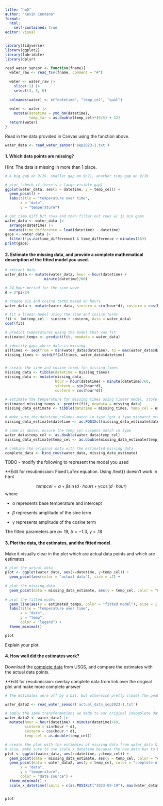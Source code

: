 ```yaml
---
title: "hw5"
author: "Kevin Cendana"
format: 
  html:
    self-contained: true
editor: visual
---
```


```r
library(tidyverse)
library(ggplot2)
library(lubridate)
library(dplyr)

read_water_sensor <- function(fname){
  water_raw <- read_tsv(fname, comment = "#")
  
  water <- water_raw |>
    slice(-1) |>
    select(3, 5, 6) 
  
  colnames(water) <- c("datetime", "temp_cel", "qual")
  
  water <- water |>
    mutate(datetime = ymd_hm(datetime),
           temp_far = as.double(temp_cel)*(9/5) + 32)
  return(water)
}

```

Read in the data provided in Canvas using the function above.

```r
water_data <- read_water_sensor('sep2023-1.txt')
```

#### 1. Which data points are missing?

Hint: The data is missing in more than 1 place.

```r
# A big gap on 9/19, smaller gap on 9/21, another tiny gap on 9/19

# plot (check if there's a large visible gap)
ggplot(water_data, aes(x = datetime, y = temp_cel)) +
  geom_point() +
  labs(title = "temperature over time",
       x = "date",
       y = "temperature") 

# get time diff b/t rows and then filter out rows w/ 15 min gaps
water_data <- water_data |>
  arrange(datetime) |>
  mutate(time_difference = lead(datetime) - datetime)
gaps <- water_data |>
  filter(!is.na(time_difference) & time_difference > minutes(15))
print(gaps)
```

#### 2. Estimate the missing data, and provide a complete mathematical description of the fitted model you used.

```r

# extract data
water_data <- mutate(water_data, hour = hour(datetime) + 
                  minute(datetime)/60)

# 24-hour period for the sine wave
d = 2*pi/24

# create sin and cosine terms based on hours
water_data <- mutate(water_data, sinterm = sin(hour*d), costerm = cos(hour*d))

# fit a linear model using the sine and cosine terms
fit <- lm(temp_cel ~ sinterm + costerm, data = water_data)
coef(fit)

# predict temperatures using the model that was fit
estimated_temps <- predict(fit, newdata = water_data)

# identify gaps where data is missing
alltimes <- seq(from = min(water_data$datetime), to = max(water_data$datetime), by = "15 min")
missing_times <- setdiff(alltimes, water_data$datetime)


# create the sine and cosine terms for missing_times
missing_data <- tibble(datetime = missing_times)
missing_data <- mutate(missing_data, 
                       hour = hour(datetime) + minute(datetime)/60,
                       sinterm = sin(hour*d),
                       costerm = cos(hour*d))

# estimate the temperature for missing times using linear model, store
estimated_missing_temps <- predict(fit, newdata = missing_data)
missing_data_estimate <- tibble(datetime = missing_times, temp_cel = estimated_missing_temps)

# make sure the datetime columns match in type (got a type mismatch error for temp_cel last time)
missing_data_estimate$datetime <- as.POSIXct(missing_data_estimate$datetime)

# same as above, ensure the temp_cel columns match in type
water_data$temp_cel <- as.double(water_data$temp_cel)
missing_data_estimate$temp_cel <- as.double(missing_data_estimate$temp_cel)

# combine the original data with the estimated missing data
complete_data <- bind_rows(water_data, missing_data_estimate)

```

TODO - modify the following to represent the model you used

\*\*Edit for resubmission: Fixed LaTex equation. Using /text{} doesn't work in html

$$
tempcel = \alpha + \beta \sin(d \cdot hour) + \gamma \cos(d \cdot hour)
$$ where

-   $\alpha$ represents base temperature and intercept

-   $\beta$ represents amplitude of the sine term

-   $\gamma$ represents amplitude of the cosine term

The fitted parameters are $a = ~19$, $b = -1.3$, $\gamma$ = .18

#### 3. Plot the data, the estimates, and the fitted model.

Make it visually clear in the plot which are actual data points and which are estimates.

```r
# plot the actual data
plot <- ggplot(water_data, aes(x=datetime, y=temp_cel)) + 
  geom_point(aes(color = "actual data"), size = .7) +  
  
# plot the missing data
  geom_point(data = missing_data_estimate, aes(y = temp_cel, color = "missing data (estimate)")) + 
  
# plot the fitted model
  geom_line(aes(y = estimated_temps, color = "fitted model"), size = 1.2) +  
  labs(title = "temperature over time", 
       x = "date", 
       y = "temp", 
       color = "legend") + 
  theme_minimal()

plot

```

Explain your plot.

#### 4. How well did the estimates work?

Download the [complete data](https://waterdata.usgs.gov/monitoring-location/11446980/#parameterCode=00010&period=P7D&showMedian=true) from USGS, and compare the estimates with the actual data points.

\*\*Edit for resubmission: overlay complete data from link over the original plot and make more complete answer

```r

# The estimates were off by a bit, but otherwise pretty close! The peak and trough points are the ones that are off the most, following the pattern we've seen so far.

water_data2 <- read_water_sensor('actual_data_sep2023-1.txt')

# apply the same transformations we made to our original incomplete data
water_data2 <- water_data2 |>
  mutate(hour = hour(datetime) + minute(datetime)/60,
         sinterm = sin(hour * d),
         costerm = cos(hour * d),
         temp_cel = as.double(temp_cel))

# create the plot with the estimates of missing data from water_data & add the actual data from water_data2. 
# also, make sure to use scale_x_datetime because the new data has to be downloaded in a set of 30 days instead of 7 to get sep 19
plot <- ggplot(water_data, aes(x=datetime, y=temp_cel)) + 
  geom_point(data = missing_data_estimate, aes(y = temp_cel, color = "estimate of missing data")) + 
  geom_point(data = water_data2, aes(y = temp_cel, color = "complete official data"), size = .7) + labs(title = "temperature over time", 
       x = "data", 
       y = "temperature", 
       color = "data source") + 
  theme_minimal() +
  scale_x_datetime(limits = c(as.POSIXct("2023-09-19"), max(water_data$datetime, na.rm = TRUE)))


plot

```

